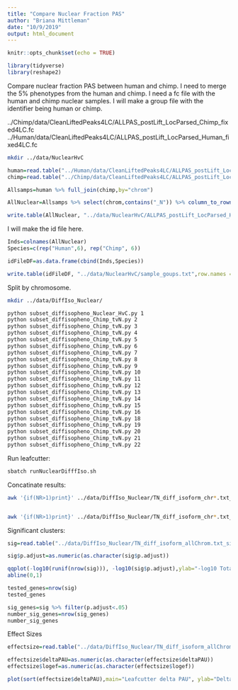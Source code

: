 ```yaml
---
title: "Compare Nuclear Fraction PAS"
author: "Briana Mittleman"
date: "10/9/2019"
output: html_document
---
```


```r
knitr::opts_chunk$set(echo = TRUE)
```



```r
library(tidyverse)
library(reshape2)
```


Compare nuclear fraction PAS between human and chimp.  I need to merge the 5% phenotypes from the human and chimp. I need a fc file with the human and chimp nuclear samples. I will make a group file with the identifier being human or chimp.  

../Chimp/data/CleanLiftedPeaks4LC/ALLPAS_postLift_LocParsed_Chimp_fixed4LC.fc
../Human/data/CleanLiftedPeaks4LC/ALLPAS_postLift_LocParsed_Human_fixed4LC.fc

```bash
mkdir ../data/NuclearHvC
```


```r
human=read.table("../Human/data/CleanLiftedPeaks4LC/ALLPAS_postLift_LocParsed_Human_fixed4LC.fc", stringsAsFactors = F, header = T) %>% rownames_to_column(var="chrom")
chimp=read.table("../Chimp/data/CleanLiftedPeaks4LC/ALLPAS_postLift_LocParsed_Chimp_fixed4LC.fc", stringsAsFactors = F, header = T)%>% rownames_to_column(var="chrom")
```


```r
Allsamps=human %>% full_join(chimp,by="chrom") 

AllNuclear=Allsamps %>% select(chrom,contains("_N")) %>% column_to_rownames(var="chrom")

write.table(AllNuclear, "../data/NuclearHvC/ALLPAS_postLift_LocParsed_HvC_Nuclear_fixed4LC.fc",row.names = T, col.names = T, quote = F)

```


I will make the id file here.  

```r
Inds=colnames(AllNuclear) 
Species=c(rep("Human",6), rep("Chimp", 6))

idFileDF=as.data.frame(cbind(Inds,Species))

write.table(idFileDF, "../data/NuclearHvC/sample_goups.txt",row.names = F, col.names = F, quote = F)

```


Split by chromosome.  



```bash
mkdir ../data/DiffIso_Nuclear/

python subset_diffisopheno_Nuclear_HvC.py 1
python subset_diffisopheno_Chimp_tvN.py 2
python subset_diffisopheno_Chimp_tvN.py 3
python subset_diffisopheno_Chimp_tvN.py 4
python subset_diffisopheno_Chimp_tvN.py 5
python subset_diffisopheno_Chimp_tvN.py 6
python subset_diffisopheno_Chimp_tvN.py 7
python subset_diffisopheno_Chimp_tvN.py 8
python subset_diffisopheno_Chimp_tvN.py 9
python subset_diffisopheno_Chimp_tvN.py 10
python subset_diffisopheno_Chimp_tvN.py 11
python subset_diffisopheno_Chimp_tvN.py 12
python subset_diffisopheno_Chimp_tvN.py 13
python subset_diffisopheno_Chimp_tvN.py 14
python subset_diffisopheno_Chimp_tvN.py 15
python subset_diffisopheno_Chimp_tvN.py 16
python subset_diffisopheno_Chimp_tvN.py 18
python subset_diffisopheno_Chimp_tvN.py 19
python subset_diffisopheno_Chimp_tvN.py 20
python subset_diffisopheno_Chimp_tvN.py 21
python subset_diffisopheno_Chimp_tvN.py 22
```

Run leafcutter:

```bash

sbatch runNuclearDifffIso.sh
```

Concatinate results:  

```bash
awk '{if(NR>1)print}' ../data/DiffIso_Nuclear/TN_diff_isoform_chr*.txt_effect_sizes.txt > ../data/DiffIso_Nuclear/TN_diff_isoform_allChrom.txt_effect_sizes.txt


awk '{if(NR>1)print}' ../data/DiffIso_Nuclear/TN_diff_isoform_chr*.txt_cluster_significance.txt > ../data/DiffIso_Nuclear/TN_diff_isoform_allChrom.txt_significance.txt

```


Significant clusters:  

```r
sig=read.table("../data/DiffIso_Nuclear/TN_diff_isoform_allChrom.txt_significance.txt",sep="\t" ,col.names = c('status','loglr','df','p','cluster','p.adjust'),stringsAsFactors = F) %>% filter(status=="Success") 

sig$p.adjust=as.numeric(as.character(sig$p.adjust))
```



```r
qqplot(-log10(runif(nrow(sig))), -log10(sig$p.adjust),ylab="-log10 Total Adjusted Leafcutter pvalue", xlab="-log 10 Uniform expectation", main="Chimp: Leafcutter differencial isoform analysis between fractions")
abline(0,1)
```


```r
tested_genes=nrow(sig)
tested_genes
```

```r
sig_genes=sig %>% filter(p.adjust<.05)
number_sig_genes=nrow(sig_genes)
number_sig_genes
```

Effect Sizes  

```r
effectsize=read.table("../data/DiffIso_Nuclear/TN_diff_isoform_allChrom.txt_effect_sizes.txt", stringsAsFactors = F, col.names=c('intron',  'logef' ,'Nuclear', 'Total','deltaPAU')) %>% filter(intron != "intron")

effectsize$deltaPAU=as.numeric(as.character(effectsize$deltaPAU))
effectsize$logef=as.numeric(as.character(effectsize$logef))
```


```r
plot(sort(effectsize$deltaPAU),main="Leafcutter delta PAU", ylab="Delta PAU", xlab="PAS Index")
```

